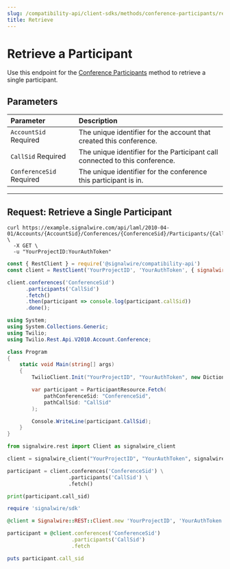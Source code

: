 ```yaml
---
slug: /compatibility-api/client-sdks/methods/conference-participants/retrieve
title: Retrieve
---
```


# Retrieve a Participant

Use this endpoint for the [Conference Participants](./index.mdx) method to retrieve a single participant.

## Parameters

| Parameter                                                  | Description                                                                  |
| :--------------------------------------------------------- | :--------------------------------------------------------------------------- |
| `AccountSid` <span className="required-arg">Required</span>    | The unique identifier for the account that created this conference.          |
| `CallSid` <span className="required-arg">Required</span>       | The unique identifier for the Participant call connected to this conference. |
| `ConferenceSid` <span className="required-arg">Required</span> | The unique identifier for the conference this participant is in.             |

---

## Request: Retrieve a Single Participant

<Tabs groupId="compatibility-sdks">

<TabItem value="shell" label="cURL">

```shell
curl https://example.signalwire.com/api/laml/2010-04-01/Accounts/{AccountSid}/Conferences/{ConferenceSid}/Participants/{CallSid}.json \
  -X GET \
  -u "YourProjectID:YourAuthToken"
```

</TabItem>

<TabItem value="node" label="Node.js">

```javascript
const { RestClient } = require('@signalwire/compatibility-api')
const client = RestClient('YourProjectID', 'YourAuthToken', { signalwireSpaceUrl: 'example.signalwire.com' })

client.conferences('ConferenceSid')
      .participants('CallSid')
      .fetch()
      .then(participant => console.log(participant.callSid))
      .done();
```

</TabItem>

<TabItem value="csharp" label="C#">

```csharp
using System;
using System.Collections.Generic;
using Twilio;
using Twilio.Rest.Api.V2010.Account.Conference;

class Program
{
    static void Main(string[] args)
    {
        TwilioClient.Init("YourProjectID", "YourAuthToken", new Dictionary<string, object> { ["signalwireSpaceUrl"] = "{SPACE}.signalwire.com" });

        var participant = ParticipantResource.Fetch(
            pathConferenceSid: "ConferenceSid",
            pathCallSid: "CallSid"
        );

        Console.WriteLine(participant.CallSid);
    }
}
```

</TabItem>

<TabItem value="python" label="Python">

```python
from signalwire.rest import Client as signalwire_client

client = signalwire_client("YourProjectID", "YourAuthToken", signalwire_space_url = 'example.signalwire.com')

participant = client.conferences('ConferenceSid') \
                    .participants('CallSid') \
                    .fetch()

print(participant.call_sid)
```

</TabItem>

<TabItem value="ruby" label="Ruby">

```ruby
require 'signalwire/sdk'

@client = Signalwire::REST::Client.new 'YourProjectID', 'YourAuthToken', signalwire_space_url: "example.signalwire.com"

participant = @client.conferences('ConferenceSid')
                     .participants('CallSid')
                     .fetch

puts participant.call_sid
```

</TabItem>

</Tabs>
